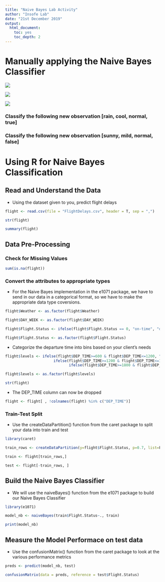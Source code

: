 ```yaml
---
title: "Naive Bayes Lab Activity"
author: "Insofe Lab"
date: "21st December 2019"
output:
  html_document:
    toc: yes
    toc_depth: 2
---
```


# Manually applying the Naive Bayes Classifier

![](img/prob_chain_rule.jpg)

![](img/naive_bayes_classifier.png)

![](img/toy_data.png)



### Classify the following new observation [rain, cool, normal, true]

### Classify the following new observation [sunny, mild, normal, false]


# Using R for Naive Bayes Classification

## Read and Understand the Data

* Using the dataset given to you, predict flight delays

```r

flight <- read.csv(file = "FlightDelays.csv", header = T, sep = ",")

```

```r

str(flight)

summary(flight)

```

## Data Pre-Processing

### Check for Missing Values

```r

sum(is.na(flight))

```

### Convert the attributes to appropriate types

* For the Naive Bayes implementation in the e1071 package, we have to send in our data in a categorical format, so we have to make the appropriate data type coversions.


```r

flight$Weather <- as.factor(flight$Weather)

flight$DAY_WEEK <- as.factor(flight$DAY_WEEK)

flight$Flight.Status <- ifelse(flight$Flight.Status == 0, "on-time", "delayed")

flight$Flight.Status <- as.factor(flight$Flight.Status)

```

* Categorize the departure time into bins based on your client's needs

```r

flight$levels <- ifelse(flight$DEP_TIME>=600 & flight$DEP_TIME<=1200, "level1",
                      ifelse(flight$DEP_TIME>=1200 & flight$DEP_TIME<=1800, "level2",
                             ifelse(flight$DEP_TIME>=1800 & flight$DEP_TIME<=2100, "level3", "level4")))

flight$levels <- as.factor(flight$levels)

```

```r

str(flight)

```

* The DEP_TIME column can now be dropped


```r

flight <- flight[ , !colnames(flight) %in% c("DEP_TIME")]

```


### Train-Test Split

* Use the createDataPartition() function from the caret package to split your data into train and test

```r

library(caret)

train_rows <- createDataPartition(y=flight$Flight.Status, p=0.7, list=F)

train <- flight[train_rows,]

test <- flight[-train_rows, ]

```



## Build the Naive Bayes Classifier

* We will use the naiveBayes() function from the e1071 package to build our Naive Bayes Classifier

```r

library(e1071)

model_nb <- naiveBayes(train$Flight.Status~., train)

```


```r

print(model_nb)

```


## Measure the Model Performace on test data

* Use the confusionMatrix() function from the caret package to look at the various performance metrics

```r

preds <- predict(model_nb, test)

confusionMatrix(data = preds, reference = test$Flight.Status)

```

